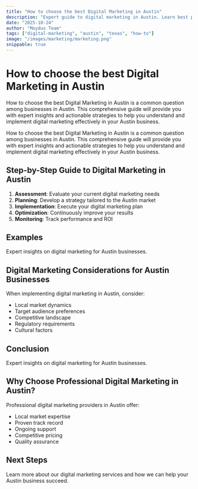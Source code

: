 ```yaml
---
title: "How to choose the best Digital Marketing in Austin"
description: "Expert guide to digital marketing in Austin. Learn best practices, pricing, and strategies for Austin businesses."
date: "2025-10-24"
author: "Moydus Team"
tags: ["digital-marketing", "austin", "texas", "how-to"]
image: "/images/marketing/marketing.png"
snippable: true
---
```


# How to choose the best Digital Marketing in Austin

How to choose the best Digital Marketing in Austin is a common question among businesses in Austin. This comprehensive guide will provide you with expert insights and actionable strategies to help you understand and implement digital marketing effectively in your Austin business.

How to choose the best Digital Marketing in Austin is a common question among businesses in Austin. This comprehensive guide will provide you with expert insights and actionable strategies to help you understand and implement digital marketing effectively in your Austin business.

## Step-by-Step Guide to Digital Marketing in Austin

1. **Assessment**: Evaluate your current digital marketing needs
2. **Planning**: Develop a strategy tailored to the Austin market
3. **Implementation**: Execute your digital marketing plan
4. **Optimization**: Continuously improve your results
5. **Monitoring**: Track performance and ROI

## Examples

Expert insights on digital marketing for Austin businesses.

## Digital Marketing Considerations for Austin Businesses

When implementing digital marketing in Austin, consider:
- Local market dynamics
- Target audience preferences
- Competitive landscape
- Regulatory requirements
- Cultural factors

## Conclusion

Expert insights on digital marketing for Austin businesses.

## Why Choose Professional Digital Marketing in Austin?

Professional digital marketing providers in Austin offer:
- Local market expertise
- Proven track record
- Ongoing support
- Competitive pricing
- Quality assurance

## Next Steps

Learn more about our digital marketing services and how we can help your Austin business succeed.

<GeoCTA 
  city="Austin"
  service="Digital Marketing"
  ctaText="Get Started Today"
/>
